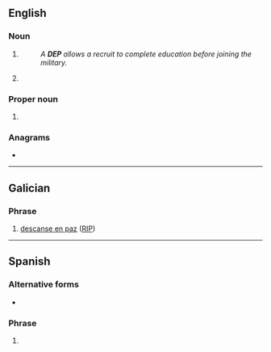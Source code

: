 {{also|dep|dép|dep.|đẹp}}
==English==

===Noun===
{{en-noun|~}}

# {{lb|en|US|military|countable}} {{initialism of|en|[[delayed]] [[entry]] [[program]]}}
#: ''A '''DEP''' allows a recruit to complete education before joining the military.''
# {{lb|en|computing|uncountable}} {{initialism of|en|[[data]] [[execution]] [[prevention]]}}

===Proper noun===
{{en-proper noun}}

# {{initialism of|en|[[department|Department]] of [[environmental|Environmental]] [[protection|protection]]}}

===Anagrams===
* {{anagrams|en|a=dep|-ped|DPE|EDP|EPD|PDE|PED|Pde|ped}}

----

==Galician==

===Phrase===
{{head|gl|phrase}}

# [[descanse en paz]] ([[RIP]])

----

==Spanish==

===Alternative forms===
* {{l|en|D.E.P.}}<!--redirects here, please leave this link here for clarity-->

===Phrase===
{{head|es|phrase}}

# {{initialism of|es|descanse en paz||[[RIP]] ([[requiescat in pace]])}}